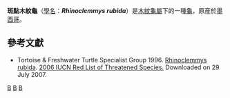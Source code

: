 {{Speciesbox 
| taxon = Rhinoclemmys rubida
| image = RhinoclemmysMexicanaFord.jpg
| status = NT
| status_system = IUCN3.1
| binomial_authority = ([[Edward_Drinker_Cope|Cope]], 1869)
| synonyms =
; [[Rhinoclemmys_rubida_rubida|Rhinoclemmys rubida rubida]]
* ''Chelopus rubidus'' <small>Cope, 1870</small>
* ''Geoclemmys rubida'' <small>Gray, 1870</small>
* ''Rhinoclemmys mexicana'' <small>Gray, 1870</small>
* ''Chelopus mexicana'' <small>Bocourt, 1876</small>
* ''Chelopus mexicanus'' <small>Sumichrast, 1880</small>
* ''Emys mexicana'' <small>Günther, 1885</small>
* ''Emys rubida'' <small>Günther, 1885</small>
* ''Nicoria rubida'' <small>Boulenger, 1889</small>
* ''Clemmys rubida'' <small>Strauch, 1890</small>
* ''Nicoria rutila'' <small>Gadow, 1905</small> ''([[ex_errore|ex errore]])''
* ''Geoemyda rubida'' <small>Siebenrock, 1909</small>
* ''Geoemyda rubida rubida'' <small>Mosimann & Rabb, 1953</small>
* ''Rhinoclemys rubida'' <small>McDowell, 1964</small>
* ''Rhinoclemmys rubida rubida'' <small>Smith & Taylor, 1966</small>
* ''Callopsis rubida rubida'' <small>Smith & Smith, 1975</small>
* ''Rhinoclemys rubida rubida'' <small>Pritchard, 1979</small>
* ''Chelopus rubidus rubidus'' <small>Bour, 2002</small>
; [[Rhinoclemmys_rubida_perixantha|Rhinoclemmys rubida perixantha]]
* ''Geoemyda rubida perixantha'' <small>Mosimann & Rabb, 1953</small>
* ''Rhinoclemmys rubida perixantha'' <small>Smith & Taylor, 1966</small>
* ''Callopsis rubida perixantha'' <small>Smith & Smith, 1975</small>
* ''Rhinoclemys rubida perixantha'' <small>Pritchard, 1979</small>
* ''Rhinoclemmys rubida perixanthal'' <small>Gosławski & Hryniewicz, 1993</small> ''(ex errore)''
* ''Chelopus rubidus perixanthus'' <small>Bour, 2002</small>
| synonyms_ref=<ref name="Fritz 2007">{{Cite journal |journal=Vertebrate Zoology |title=Checklist of Chelonians of the World |year=2007 |author=Fritz Uwe |coauthors=Peter Havaš |volume=57 |issue=2 |pages=246–247 |id=ISSN 18640-5755 |url=http://www.cnah.org/pdf_files/851.pdf |archiveurl=https://www.webcitation.org/5v20ztMND?url=http://www.cnah.org/pdf_files/851.pdf |archivedate=2010-12-17 |accessdate=29 May 2012 |deadurl=yes }}</ref>
}}
'''斑點木紋龜'''（[[學名|學名]]：'''''Rhinoclemmys rubida'''''）是[[木紋龜屬|木紋龜屬]]下的一種[[龜|龜]]，原産於[[墨西哥|墨西哥]]。

==參考文獻==
{{Reflist}}
* Tortoise & Freshwater Turtle Specialist Group 1996.  [http://www.iucnredlist.org/search/details.php/19508/all Rhinoclemmys rubida].   [http://www.iucnredlist.org 2006 IUCN Red List of Threatened Species. ] {{WebCite|url=https://www.webcitation.org/6IuYnscCO?url=http://www.iucnredlist.org/ |date=20130816083955 |dateformat=iso }}  Downloaded on 29 July 2007.

{{Taxonbar}}
[[Category:1869年描述的动物|B]]
[[Category:墨西哥爬行動物|B]]
[[Category:木紋龜屬|B]]
